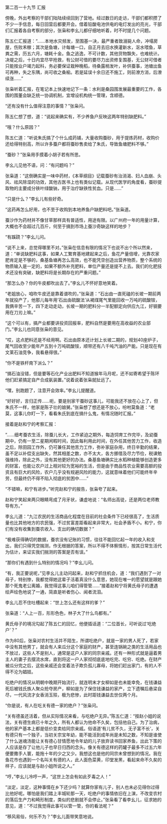 

第二百一十九节 汇报

傍晚，外出考察的干部们陆陆续续回到了营地。经过数日的走访，干部们都积攒了不少一手信息，每日回营后都要开会。借着铅酸电池供电的电灯发出的亮光，干部们汇报着各自考察的部分，张枭和李幺儿都仔细地听着，时不时提几个问题。

陈五仁汇报道：“……本地水灾频发，至围基一决，最严重者致溺毙人命，冲塌房屋，伤败禾稼；其次是鱼塘，计每塘一口，自正月去旧水换灌新水，沤水喂鱼，草粪之需，历五六月，塘耗十金。鱼之逃逸，不可计数，其他货物飘失，也难统计。决堤之后，十日内宜尽早抢救，有公财可借的要尽力出资修复围基，无公财可借者只能按业户竭力起科，务必要保证栽种晚稻，待桑露梢发叶，补供蚕事，池塘出鱼可再种，失之东隅，尚可收之桑榆。若是延误十余日还不施工，则前潦方消，后潦续涨……”

张枭听着汇报，在笔记本上快速地记下一条：水利是桑园围发展最重要的工作，各围的围董会缺乏统一协调机制，宜增设机构统一管理，含顺德。

“还有没有什么值得注意的事情？”张枭问。

陈五仁想了想，道：“说起来确实有，不少养鱼户反映这两年特别缺肥料。”

“哦？什么原因？”

陈五仁道：“听说朱氏搞了个什么成药铺，大量收购蚕砂，用于提炼药材，收购价还给得特别高，所以许多蚕户都将蚕砂售卖给了朱氏，导致鱼塘肥料不够。”

“蚕砂？”张枭用手摸着小胡子若有所思。

李幺儿见他不语，问：“有问题吗？”

张枭道：“这倒确实是一味中药材，《本草纲目》记载蚕砂有治消渴、妇人血崩、头风、祛风除湿的功效，其他古医书上也有类似记载。从现代医学的角度看，蚕砂提取物的主要成分铁叶绿酸钠，用于治疗缺铁性贫血。只是……”

“只是什么？”李幺儿有些好奇。

“这药再怎么好用，也不至于收购到本地养鱼户缺肥料吧。”张枭道。

蚕沙作为药材并不像甘草那样具有普适性，用途有限。以广州府一年的用量计算，大概也不会超过几百斤，何至于搞到市场上蚕沙奇缺这样的地步？

“有蹊跷？”李幺儿问。

“说不上来，总觉得哪里不对。”张枭在信息有限的情况下也说不出个所以然来，道：“单说缺肥料这事，如果人工繁育基地建起来之后，鱼花产量倍增，光靠农家肥肯定是不够的，桑基鱼塘再怎么高效，也不能凭空创造出营养物质，整个系统的物质输入是一定的，如果不额外补充肥料，单位产量还是提不上去。我们的化肥技术还没有突破，缺肥料将是长期存在的严重问题。”

“那怎么办？你的牛皮都吹出去了。”李幺儿不怀好意地笑着。

“老姐放心，咱吹牛皮还是靠着谱吹的，”张枭道：“石出由一直死磕的长坡一期前两年就投产了，他那儿每年用‘石出由硫酸法’从褐煤尾气里能回收一万吨的硫酸铵，我俩辛苦一下，四下走动走动，长坡一期的肥料分一半配额定向供应九江，好钢要用在刀刃上嘛。”

“这个可以有，搞产业都要讲投资回报率，肥料自然是要用在高收益的农业部门。”李幺儿也同意张枭的意见。

“哎，这点肥料还是不经用啊。石出由原本还计划上长坡二期的，规划40座炉子，尾气回收至少能年产五到十万吨硫酸铵，顺带还有八千吨汽油的产能。只是现在有文莱石油竞争，我看悬得很。”

“你不是铁杆南下派么？”

“搞石油没错，但是要等石化产业出肥料不知道猴年马月呢，还不如寄希望于陈环他们赶紧搞定自产合成氨装置。”说着说着张枭就扯远了。

“嘿，别跑题了，注意开会效率。”李幺儿提醒道。

“好好好，言归正传……呃，要是别家干蚕砂这事儿，可能我还不放在心上了，但朱氏不一样，他家是陈子壮的娘舅。”张枭想了想还是不放心，吩咐莫鱼道：“老莫，这事儿你盯一下，看看朱氏到底在搞什么鬼，有情况随时汇报。”

接着是赵和宁的考察汇报：

“……细考蚕农生活，除蚕儿长大，工作紧迫之期外，每造饲育工作完毕，及幼蚕期中，仍有一至二星期闲暇时间，因此每利用此时间，在外任其他苦力工作，收造之后，除田园工作外，仍可兼任其他苦力工作，弥补家庭杂用，终日辛勤的结果，虽不足以补偿支出缺失，然其相差之数，亦不太大，各方挪借及尽力节俭，税课勉强维持，除此之外，没有其他更好的办法。桑基鱼塘确实比水稻种植能够创造更多的财富，也能让农户过上相对较为宽裕的生活，但是由于商品性农业需要高额的投资且有巨大的风险，农户几乎没有规避风险的能力，这就意味着他们可能终年辛劳，但最终仍不得不陷入彻底的贫困中……”

“不错嘛，和宁有进步。”听完赵和宁的报告，张枭夸了起来。

赵和宁笑起来两只眼睛弯成了月牙状，谦虚地说：“名师出高徒，还是两位老师教导有方。”

李幺儿道：“九江农民的生活商品化程度在目前的社会条件下已经很高了，生活质量也比其他地方的农民强，不过贫富差距看起来非常大，社会矛盾不小。和宁，你们有没有收集到蚕农收入、支出的确切数据？”

“极难获得确切的数据，蚕农没有记账的习惯，往往不能回忆起一年的收入和支出，我们只得凭空揣测，作无根据的答案，所以不得不体察情形，按其日常生活代为估计，来证实我们揣测的答案是否有误。”

“那你们有遇到什么特别的情况吗？”李幺儿问。

“有，我正要说呢，”见李幺儿主动问起来，赵和宁抓住机会，道：“我们遇到了一对母子，特别惨，我都觉得她这辈子活着真没什么意思，她现在唯一的愿望就是跟她那个死鬼老公离婚，我觉得这事儿咱们得管管……”接着赵和宁将黄氏母子的遭遇绘声绘色地说了一通，简直是听者伤心、闻者流泪。

李幺儿忍不住吐槽起来：“世上怎么还有这样的爹？”

张枭道：“人上一百，形形色色，林子大了什么鸟都有。”

黄氏母子的境况勾起了陈五仁的回忆，他便插话道：“二位首长，可听说过‘吃绝户’？”

作为80后，张枭对农村生活并不陌生，所谓吃绝户，就是一家的男人死了，若家中没有其他男丁，就会有人来瓜分这个家庭的财产，甚至连锅碗之类的生活用品也不放过，这些人不是别人，通常是这户人家的同宗亲戚。还有一种形式就是逼着男主人的妻子去摆流水席，直到将这一户人家彻彻底底地吃完、吃穷、吃绝。在财产被瓜分完之后，这些亲戚还会变着法子欺负孤儿寡母，将她们赶出家门，有的人不得不沦为娼妓。

吃绝户的情况从明朝中晚期开始流行，就连明末才女柳如是也未能幸免，在钱谦益死后被钱氏族人聚众抢夺房产，柳如是为了保住钱谦益的家产，立下遗嘱后悬梁自尽，一代风流才女香消玉殒，极为悲惨，此时距钱谦益去世仅两个月。

“你是说，有人在吃关有德一家的绝户？”张枭问。

“关有德虽还活着，但从实际情况来看，与吃绝户无异。”陈五仁道：“按赵小姐的说法，关有德生病已十年之久，所有人都认为他命不久矣，包括他自己。为了治病，他的家产基本上都是低价变卖给同宗亲戚。俗语道‘有儿贫不久，无子富不长’，关有德只有一个独子，当初关宗宝年幼，能不能活到成年尚是未知之数，不知是谁使了什么迷魂汤能让关有德心甘情愿地令年幼的儿子放弃读书回家养鱼，出此下策的人应该是存了让他儿子也早日归西的念头。像关有德这样的药罐子最多不过五六年便要撒手人寰，能拖十年的少之又少。我想这也是他的同宗未曾想到的情况。我在鱼花市也遇到一个名叫关有德的人，此人面色菜黄，印堂发黑，看起来命不久矣的样子，应该就是与赵小姐所说之人。”

“哼，”李幺儿冷哼一声，“这世上怎会有如此歹毒之人！”

“淡定，淡定，这种事情在乡下还少吗？就算你家有儿子，别人也未必见得你过得比他好呢。哪怕是我们踏上丰城轮那一天，吃绝户的事情依旧在上演，不改变农村的落后生产力和畸形制度，类似的悲剧就不会停止。”张枭看了看李幺儿，征求她的意见，道：“不过我觉得此事可以管一管，你的看法呢？”

“移风易俗，何乐不为？”李幺儿面带笑意地说。

